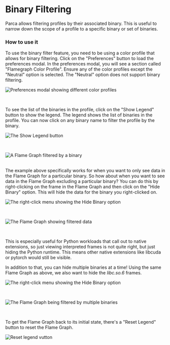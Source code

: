 # Binary Filtering


Parca allows filtering profiles by their associated binary. This is useful to narrow down the scope of a profile to a specific binary or set of binaries.

### How to use it

To use the binary filter feature, you need to be using a color profile that allows for binary filtering. Click on the "Preferences" button to load the preferences modal. In the preferences modal, you will see a section called "Flamegraph Color Profile". Ensure any of the color profiles except the "Neutral" option is selected. The "Neutral" option does not support binary filtering.

<BrowserWindow>

![Preferences modal showing different color profiles](../static/img/tutorial/preferences-color-profile.png)

</BrowserWindow>
<br />

To see the list of the binaries in the profile, click on the "Show Legend" button to show the legend. The legend shows the list of binaries in the profile. You can now click on any binary name to filter the profile by the binary.

<BrowserWindow>

![The Show Legend button](../static/img/tutorial/show-legend-button.png)

</BrowserWindow>
<br />
<BrowserWindow>

![A Flame Graph filtered by a binary](../static/img/tutorial/filtered-by-binary.png)

</BrowserWindow>

<br />
The example above specifically works for when you want to only see data in the Flame
Graph for a particular binary. So how about when you want to see data in the Flame
Graph excluding a particular binary? You can do this by right-clicking on the frame
in the Flame Graph and then click on the "Hide Binary" option. This will hide the
data for the binary you right-clicked on.

<BrowserWindow>

![The right-click menu showing the Hide Binary option](../static/img/tutorial/hide-binary-option.png)

</BrowserWindow>

<br />

<BrowserWindow>

![The Flame Graph showing filtered data](../static/img/tutorial/hidden-binary-filtered.png)

</BrowserWindow>

<br />

This is especially useful for Python workloads that call out to native extensions, so just viewing interpreted frames is not quite right, but just hiding the Python runtime. This means other native extensions like libcuda or pytorch would still be visible.

In addition to that, you can hide multiple binaries at a time! Using the same Flame Graph as above, we also want to hide the <em>libc.so.6</em> frames.

<BrowserWindow>

![The right-click menu showing the Hide Binary option](../static/img/tutorial/hide-lib-so.png)

</BrowserWindow>
<br />
<BrowserWindow>

![The Flame Graph being filtered by multiple binaries](../static/img/tutorial/multiple-hidden-binaries.png)

</BrowserWindow>
<br />

To get the Flame Graph back to its initial state, there's a "Reset Legend" button to reset the Flame Graph.

<BrowserWindow>

![Reset legend vutton](../static/img/tutorial/reset-legend.png)

</BrowserWindow>
